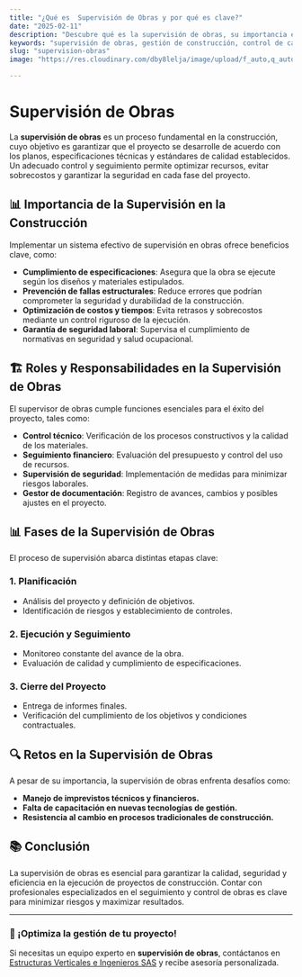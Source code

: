 ```yaml
---
title: "¿Qué es  Supervisión de Obras y por qué es clave?"
date: "2025-02-11"
description: "Descubre qué es la supervisión de obras, su importancia en la construcción y los beneficios que aporta a los proyectos."
keywords: "supervisión de obras, gestión de construcción, control de calidad en obras, supervisión técnica, seguridad en construcción, supervision de obras civiles, supervision de obras privadas, supervision de obras publicas"
slug: "supervision-obras"
image: "https://res.cloudinary.com/dby8lelja/image/upload/f_auto,q_auto,w_600/v1737490967/Estructuras%20Verticales%20e%20Ingenieros%20SAS/Supervisi%C3%B3n_de_Obras_s463d0.webp"

---
```


# Supervisión de Obras

La **supervisión de obras** es un proceso fundamental en la construcción, cuyo objetivo es garantizar que el proyecto se desarrolle de acuerdo con los planos, especificaciones técnicas y estándares de calidad establecidos. Un adecuado control y seguimiento permite optimizar recursos, evitar sobrecostos y garantizar la seguridad en cada fase del proyecto.

## 📊 Importancia de la Supervisión en la Construcción

Implementar un sistema efectivo de supervisión en obras ofrece beneficios clave, como:

- **Cumplimiento de especificaciones**: Asegura que la obra se ejecute según los diseños y materiales estipulados.
- **Prevención de fallas estructurales**: Reduce errores que podrían comprometer la seguridad y durabilidad de la construcción.
- **Optimización de costos y tiempos**: Evita retrasos y sobrecostos mediante un control riguroso de la ejecución.
- **Garantía de seguridad laboral**: Supervisa el cumplimiento de normativas en seguridad y salud ocupacional.

## 🏗️ Roles y Responsabilidades en la Supervisión de Obras

El supervisor de obras cumple funciones esenciales para el éxito del proyecto, tales como:

- **Control técnico**: Verificación de los procesos constructivos y la calidad de los materiales.
- **Seguimiento financiero**: Evaluación del presupuesto y control del uso de recursos.
- **Supervisión de seguridad**: Implementación de medidas para minimizar riesgos laborales.
- **Gestor de documentación**: Registro de avances, cambios y posibles ajustes en el proyecto.

## 📊 Fases de la Supervisión de Obras

El proceso de supervisión abarca distintas etapas clave:

### **1. Planificación**
- Análisis del proyecto y definición de objetivos.
- Identificación de riesgos y establecimiento de controles.

### **2. Ejecución y Seguimiento**
- Monitoreo constante del avance de la obra.
- Evaluación de calidad y cumplimiento de especificaciones.

### **3. Cierre del Proyecto**
- Entrega de informes finales.
- Verificación del cumplimiento de los objetivos y condiciones contractuales.

## 🔍 Retos en la Supervisión de Obras

A pesar de su importancia, la supervisión de obras enfrenta desafíos como:

- **Manejo de imprevistos técnicos y financieros.**
- **Falta de capacitación en nuevas tecnologías de gestión.**
- **Resistencia al cambio en procesos tradicionales de construcción.**

## 📚 Conclusión

La supervisión de obras es esencial para garantizar la calidad, seguridad y eficiencia en la ejecución de proyectos de construcción. Contar con profesionales especializados en el seguimiento y control de obras es clave para minimizar riesgos y maximizar resultados.

---

### 🚀 ¡Optimiza la gestión de tu proyecto!
Si necesitas un equipo experto en **supervisión de obras**, contáctanos en [Estructuras Verticales e Ingenieros SAS](https://www.estructurasverticales.com/) y recibe asesoría personalizada.

